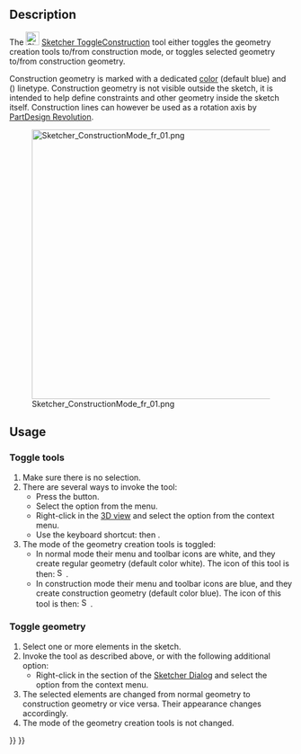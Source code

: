 <languages/>

{{Docnav
|[[Sketcher_CreatePeriodicBSplineByInterpolation|Periodic B-spline by knots]]
|[[Sketcher_Dimension|Dimension]]
|[[Sketcher_Workbench|Sketcher]]
|IconL=Sketcher_CreatePeriodicBSplineByInterpolation.svg
|IconR=Sketcher_Dimension.svg
|IconC=Workbench_Sketcher.svg
}}

<div class="mw-translate-fuzzy">
{{GuiCommand/sv
|Name=Sketcher ToggleConstruction
|Name/sv=Toggle construction geometry
|Icon=Sketcher_AlterConstruction.svg
|Workbenches=[[Sketcher Workbench/sv|Sketcher]]
|MenuLocation=Sketch → Skissgeometrier → Toggle construction geometry
}}
</div>

==Description==

The [[Image:Sketcher_ToggleConstruction.svg|24px]] [[Sketcher_ToggleConstruction|Sketcher ToggleConstruction]] tool either toggles the geometry creation tools to/from construction mode, or toggles selected geometry to/from construction geometry.

Construction geometry is marked with a dedicated [[Sketcher_Preferences#Appearance|color]] (default blue) and ({{Version|1.0}}) linetype. Construction geometry is not visible outside the sketch, it is intended to help define constraints and other geometry inside the sketch itself. Construction lines can however be used as a rotation axis by [[PartDesign_Revolution|PartDesign Revolution]].

[[File:Sketcher_ConstructionMode_fr_01.png|480px]]

==Usage==

===Toggle tools===

# Make sure there is no selection.
# There are several ways to invoke the tool:
#* Press the {{Button|[[Image:Sketcher_ToggleConstruction.svg|16px]] [[Sketcher_ToggleConstruction|Toggle construction geometry]]}} button.
#* Select the {{MenuCommand|Sketcher → Sketcher geometries → [[Image:Sketcher_ToggleConstruction.svg|16px]] Toggle construction geometry}} option from the menu.
#* Right-click in the [[3D_view|3D view]] and select the {{MenuCommand|[[Image:Sketcher_ToggleConstruction.svg|16px]] Toggle construction geometry}} option from the context menu.
#* Use the keyboard shortcut: {{KEY|G}} then {{KEY|N}}.
# The mode of the geometry creation tools is toggled:
#* In normal mode their menu and toolbar icons are white, and they create regular geometry (default color white). The icon of this tool is then: [[Image:Sketcher_ToggleConstruction.svg|16px]].
#* In construction mode their menu and toolbar icons are blue, and they create construction geometry (default color blue). The icon of this tool is then: [[Image:Sketcher_ToggleConstruction_Constr.svg|16px]].

===Toggle geometry===

# Select one or more elements in the sketch.
# Invoke the tool as described above, or with the following additional option:
#* Right-click in the {{MenuCommand|Elements}} section of the [[Sketcher_Dialog|Sketcher Dialog]] and select the {{MenuCommand|[[Image:Sketcher_ToggleConstruction.svg|16px]] Toggle construction geometry}} option from the context menu.
# The selected elements are changed from normal geometry to construction geometry or vice versa. Their appearance changes accordingly.
# The mode of the geometry creation tools is not changed.


{{Docnav
|[[Sketcher_CreatePeriodicBSplineByInterpolation|Periodic B-spline by knots]]
|[[Sketcher_Dimension|Dimension]]
|[[Sketcher_Workbench|Sketcher]]
|IconL=Sketcher_CreatePeriodicBSplineByInterpolation.svg
|IconR=Sketcher_Dimension.svg
|IconC=Workbench_Sketcher.svg
}}

{{Sketcher_Tools_navi{{#translation:}}}}
{{Userdocnavi{{#translation:}}}}